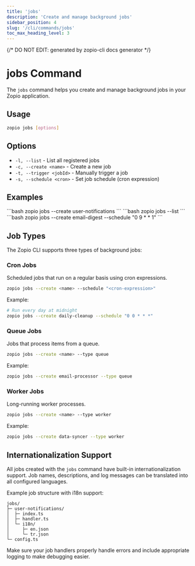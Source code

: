 ```yaml
---
title: 'jobs'
description: 'Create and manage background jobs'
sidebar_position: 4
slug: '/cli/commands/jobs'
toc_max_heading_level: 3
---
```


{/* DO NOT EDIT: generated by zopio-cli docs generator */}

# jobs Command

The `jobs` command helps you create and manage background jobs in your Zopio application.

## Usage

```bash
zopio jobs [options]
```

## Options

- `-l, --list` - List all registered jobs
- `-c, --create <name>` - Create a new job
- `-t, --trigger <jobId>` - Manually trigger a job
- `-s, --schedule <cron>` - Set job schedule (cron expression)

## Examples


<Tabs>
  <TabItem value="create" label="Create Job">
    ```bash
    zopio jobs --create user-notifications
    ```
  </TabItem>
  <TabItem value="list" label="List Jobs">
    ```bash
    zopio jobs --list
    ```
  </TabItem>
  <TabItem value="schedule" label="Set Schedule">
    ```bash
    zopio jobs --create email-digest --schedule "0 9 * * 1"
    ```
  </TabItem>
</Tabs>

## Job Types

The Zopio CLI supports three types of background jobs:

### Cron Jobs

Scheduled jobs that run on a regular basis using cron expressions.

```bash
zopio jobs --create <name> --schedule "<cron-expression>"
```

Example:
```bash
# Run every day at midnight
zopio jobs --create daily-cleanup --schedule "0 0 * * *"
```

### Queue Jobs

Jobs that process items from a queue.

```bash
zopio jobs --create <name> --type queue
```

Example:
```bash
zopio jobs --create email-processor --type queue
```

### Worker Jobs

Long-running worker processes.

```bash
zopio jobs --create <name> --type worker
```

Example:
```bash
zopio jobs --create data-syncer --type worker
```

## Internationalization Support

All jobs created with the `jobs` command have built-in internationalization support. Job names, descriptions, and log messages can be translated into all configured languages.

Example job structure with i18n support:

```
jobs/
├─ user-notifications/
│  ├─ index.ts
│  ├─ handler.ts
│  └─ i18n/
│     ├─ en.json
│     └─ tr.json
└─ config.ts
```

<Alert type="warning">
  Make sure your job handlers properly handle errors and include appropriate logging to make debugging easier.
</Alert>
